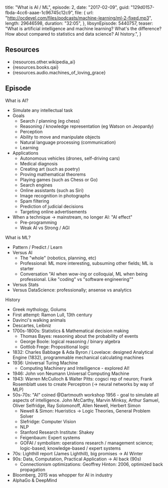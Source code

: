 
  title: "What is AI / ML",
  episode: 2,
  date: "2017-02-09",
  guid: "129d0157-fbda-4cc6-aaae-1c96745c12c9",
  file: {
    url: "http://ocdevel.com/files/podcasts/machine-learning/ml-2-fixed.mp3",
    length: 29646598,
    duration: "32:05",
  },
  libsynEpisode: 5440757,
  teaser: "What is artificial intelligence and machine learning? What's the difference? How about compared to statistics and data science? AI history.",
}

## Resources
- {resources.other.wikipedia_ai}
- {resources.books.qai}
- {resources.audio.machines_of_loving_grace}

## Episode
What is AI?
- Simulate any intellectual task
- Goals
  - Search / planning (eg chess)
  - Reasoning / knowledge representation (eg Watson on Jeopardy)
  - Perception
  - Ability to move and manipulate objects
  - Natural language processing (communication)
  - Learning
- Applications
  - Autonomous vehicles (drones, self-driving cars)
  - Medical diagnosis
  - Creating art (such as poetry)
  - Proving mathematical theorems
  - Playing games (such as Chess or Go)
  - Search engines
  - Online assistants (such as Siri)
  - Image recognition in photographs
  - Spam filtering
  - Prediction of judicial decisions
  - Targeting online advertisements
- When a technique -> mainstream, no longer AI: "AI effect"
  - Pre-programming
  - Weak AI vs Strong / AGI

What is ML?
- Pattern / Predict / Learn
- Versus AI
  - The "whole" (robotics, planning, etc)
  - Professional: ML more interesting, subsuming other fields; ML is starter
  - Conversation
    "AI when wow-ing or colloquial, ML when being professional. Like "coding" vs "software engineering""
- Versus Stats
- Versus DataScience: professionally; ansense vs analytics

History
- Greek mythology, Golums
- First attempt: Ramon Lull, 13th century
- Davinci's walking animals
- Descartes, Leibniz
- 1700s-1800s: Statistics & Mathematical decision making
  - Thomas Bayes: reasoning about the probability of events
  - George Boole: logical reasoning / binary algebra
  - Gottlob Frege: Propositional logic
- 1832: Charles Babbage & Ada Byron / Lovelace: designed Analytical Engine (1832), programmable mechanical calculating machines
- 1936: Universal Turing Machine
  - Computing Machinery and Intelligence - explored AI!
- 1946: John von Neumann Universal Computing Machine
- 1943: Warren McCulloch & Walter Pitts: cogsci rep of neuron; Frank Rosemblatt uses to create Perceptron (-> neural networks by way of MLP)
- 50s-70s: "AI" coined @Dartmouth workshop 1956 - goal to simulate all aspects of intelligence. John McCarthy, Marvin Minksy, Arthur Samuel, Oliver Selfridge, Ray Solomonoff, Allen Newell, Herbert Simon
  - Newell & Simon: Hueristics -> Logic Theories, General Problem Solver
  - Slefridge: Computer Vision
  - NLP
  - Stanford Research Institute: Shakey
  - Feigenbaum: Expert systems
  - GOFAI / symbolism: operations research / management science; logic-based; knowledge-based / expert systems
- 70s: Lighthill report (James Lighthill), big promises -> AI Winter
- 90s: Data, Computation, Practical Application -> AI back (90s)
  - Connectionism optimizations: Geoffrey Hinton: 2006, optimized back propagation
- Bloomberg, 2015 was whopper for AI in industry
- AlphaGo & DeepMind
